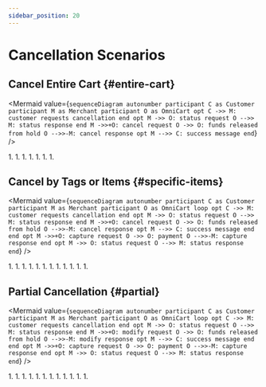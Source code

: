 ```yaml
---
sidebar_position: 20
---
```


# Cancellation Scenarios

## Cancel Entire Cart {#entire-cart}

<Mermaid
  value={`
    sequenceDiagram
      autonumber
        participant C as Customer
        participant M as Merchant
        participant O as OmniCart
      opt
        C ->> M: customer requests cancellation
      end
      opt
        M ->> O: 𝚜𝚝𝚊𝚝𝚞𝚜 request
        O -->> M: 𝚜𝚝𝚊𝚝𝚞𝚜 response
      end
        M ->>+O: 𝚌𝚊𝚗𝚌𝚎𝚕 request
        O ->> O: funds released from hold
        O -->>-M: 𝚌𝚊𝚗𝚌𝚎𝚕 response
      opt
        M -->> C: success message
      end
  `}
/>

<div class="container">
  <div class="row">
    <div class="col col--6">
      1. <CustomerRequestsCancellation />
      1. <StatusRequest />
      1. <StatusResponse />
      1. <CancelRequest />
      1. <FundsReleasedFromHold />
      1. <CancelResponse />
      1. <SuccessMessage />
    </div>
    <div class="col col--6">
      <Tabs>
        <TabItem value="cancel request">
        </TabItem>
        <TabItem value="cancel response">
        </TabItem>
      </Tabs>
    </div>
  </div>
</div>

## Cancel by Tags or Items {#specific-items}

<Mermaid
  value={`
    sequenceDiagram
      autonumber
        participant C as Customer
        participant M as Merchant
        participant O as OmniCart
      loop
      opt
        C ->> M: customer requests cancellation
      end
      opt
        M ->> O: 𝚜𝚝𝚊𝚝𝚞𝚜 request
        O -->> M: 𝚜𝚝𝚊𝚝𝚞𝚜 response
      end
        M ->>+O: 𝚌𝚊𝚗𝚌𝚎𝚕 request
        O ->> O: funds released from hold
        O -->>-M: 𝚌𝚊𝚗𝚌𝚎𝚕 response
      opt
        M -->> C: success message
      end
      end
      opt
        M ->>+O: 𝚌𝚊𝚙𝚝𝚞𝚛𝚎 request
        O ->> O: payment
        O -->>-M: 𝚌𝚊𝚙𝚝𝚞𝚛𝚎 response
      end
      opt
        M ->> O: 𝚜𝚝𝚊𝚝𝚞𝚜 request
        O -->> M: 𝚜𝚝𝚊𝚝𝚞𝚜 response
      end
  `}
/>

<div class="container">
  <div class="row">
    <div class="col col--6">
      1. <CustomerRequestsCancellation />
      1. <StatusRequest />
      1. <StatusResponse />
      1. <CancelRequest />
      1. <FundsReleasedFromHold />
      1. <CancelResponse />
      1. <SuccessMessage />
      1. <CaptureRequest />
      1. <Payment />
      1. <CaptureResponse />
      1. <StatusRequest />
      1. <StatusResponse />
    </div>
    <div class="col col--6">
      <Tabs>
        <TabItem value="cancel request">
        </TabItem>
        <TabItem value="cancel response">
        </TabItem>
      </Tabs>
    </div>
  </div>
</div>

## Partial Cancellation {#partial}

<Mermaid
  value={`
    sequenceDiagram
      autonumber
        participant C as Customer
        participant M as Merchant
        participant O as OmniCart
      loop
      opt
        C ->> M: customer requests cancellation
      end
      opt
        M ->> O: 𝚜𝚝𝚊𝚝𝚞𝚜 request
        O -->> M: 𝚜𝚝𝚊𝚝𝚞𝚜 response
      end
        M ->>+O: 𝚖𝚘𝚍𝚒𝚏𝚢 request
        O ->> O: funds released from hold
        O -->>-M: 𝚖𝚘𝚍𝚒𝚏𝚢 response
      opt
        M -->> C: success message
      end
      end
      opt
        M ->>+O: 𝚌𝚊𝚙𝚝𝚞𝚛𝚎 request
        O ->> O: payment
        O -->>-M: 𝚌𝚊𝚙𝚝𝚞𝚛𝚎 response
      end
      opt
        M ->> O: 𝚜𝚝𝚊𝚝𝚞𝚜 request
        O -->> M: 𝚜𝚝𝚊𝚝𝚞𝚜 response
      end
  `}
/>

<div class="container">
  <div class="row">
    <div class="col col--6">
      1. <CustomerRequestsCancellation />
      1. <StatusRequest />
      1. <StatusResponse />
      1. <ModifyRequest />
      1. <FundsReleasedFromHold />
      1. <ModifyResponse />
      1. <SuccessMessage />
      1. <CaptureRequest />
      1. <Payment />
      1. <CaptureResponse />
      1. <StatusRequest />
      1. <StatusResponse />
    </div>
    <div class="col col--6">
      <Tabs>
        <TabItem value="modify request">
        </TabItem>
        <TabItem value="modify response">
        </TabItem>
      </Tabs>
    </div>
  </div>
</div>

<!-- imports -->
